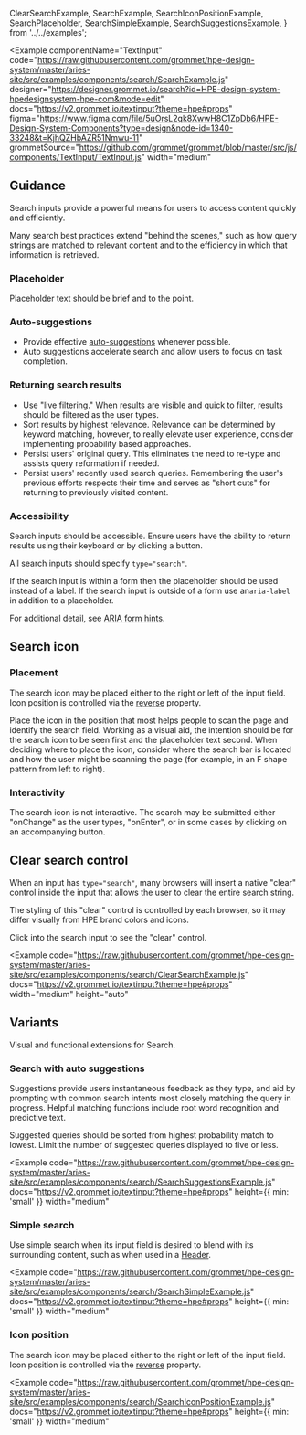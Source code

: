   ClearSearchExample,
  SearchExample,
  SearchIconPositionExample,
  SearchPlaceholder,
  SearchSimpleExample,
  SearchSuggestionsExample,
} from '../../examples';

<Example
  componentName="TextInput"
  code="https://raw.githubusercontent.com/grommet/hpe-design-system/master/aries-site/src/examples/components/search/SearchExample.js"
  designer="https://designer.grommet.io/search?id=HPE-design-system-hpedesignsystem-hpe-com&mode=edit"
  docs="https://v2.grommet.io/textinput?theme=hpe#props"
  figma="https://www.figma.com/file/5uOrsL2qk8XwwH8C1ZpDb6/HPE-Design-System-Components?type=design&node-id=1340-33248&t=KjhQZHbAZR51Nmwu-11"
  grommetSource="https://github.com/grommet/grommet/blob/master/src/js/components/TextInput/TextInput.js"
  width="medium"
>
  <SearchExample />
</Example>

## Guidance

Search inputs provide a powerful means for users to access content quickly and efficiently.

Many search best practices extend "behind the scenes," such as how query strings are matched to relevant content and to the efficiency in which that information is retrieved.

### Placeholder

Placeholder text should be brief and to the point.

<BestPracticeGroup>
  <Example
    height="small"
    bestPractice={{
      type: 'do',
      message: 'Make the placeholder text concise.',
    }}
  >
    <SearchPlaceholder />
  </Example>
  <Example
    height="small"
    bestPractice={{
      type: 'dont',
      message: `Avoid lengthly placeholder text that overflows.`,
    }}
  >
    <SearchPlaceholder bestPractice={false} />
  </Example>
</BestPracticeGroup>

### Auto-suggestions

- Provide effective [auto-suggestions](#search-with-auto-suggestions) whenever possible.
- Auto suggestions accelerate search and allow users to focus on task completion.

### Returning search results

- Use "live filtering." When results are visible and quick to filter, results should be filtered as the user types.
- Sort results by highest relevance. Relevance can be determined by keyword matching, however, to really elevate user experience, consider implementing probability based approaches.
- Persist users' original query. This eliminates the need to re-type and assists query reformation if needed.
- Persist users' recently used search queries. Remembering the user's previous efforts respects their time and serves as "short cuts" for returning to previously visited content.

### Accessibility

Search inputs should be accessible. Ensure users have the ability to return results using their keyboard or by clicking a button.

All search inputs should specify `type="search"`.

If the search input is within a form then the placeholder should be used instead of a label. If the search input is outside of a form use an`aria-label` in addition to a placeholder.

For additional detail, see [ARIA form hints](https://developer.mozilla.org/en-US/docs/Web/Accessibility/ARIA/forms/Basic_form_hints).

## Search icon

### Placement

The search icon may be placed either to the right or left of the input field. Icon position is controlled via the [reverse](#icon-position) property.

Place the icon in the position that most helps people to scan the page and identify the search field. Working as a visual aid, the intention should be for the search icon to be seen first and the placeholder text second. When deciding where to place the icon, consider where the search bar is located and how the user might be scanning the page (for example, in an F shape pattern from left to right).

### Interactivity

The search icon is not interactive. The search may be submitted either "onChange" as the user types, "onEnter", or in some cases by clicking on an accompanying button.

## Clear search control

When an input has `type="search"`, many browsers will insert a native "clear" control inside the input that allows the user to clear the entire search string.

The styling of this "clear" control is controlled by each browser, so it may differ visually from HPE brand colors and icons.

Click into the search input to see the "clear" control.

<Example
  code="https://raw.githubusercontent.com/grommet/hpe-design-system/master/aries-site/src/examples/components/search/ClearSearchExample.js"
  docs="https://v2.grommet.io/textinput?theme=hpe#props"
  width="medium"
  height="auto"
>
  <ClearSearchExample />
</Example>

## Variants

Visual and functional extensions for Search.

### Search with auto suggestions

Suggestions provide users instantaneous feedback as they type, and aid by prompting with common search intents most closely matching the query in progress. Helpful matching functions include root word recognition and predictive text.

Suggested queries should be sorted from highest probability match to lowest. Limit the number of suggested queries displayed to five or less.

<Example
  code="https://raw.githubusercontent.com/grommet/hpe-design-system/master/aries-site/src/examples/components/search/SearchSuggestionsExample.js"
  docs="https://v2.grommet.io/textinput?theme=hpe#props"
  height={{ min: 'small' }}
  width="medium"
>
  <SearchSuggestionsExample />
</Example>

### Simple search

Use simple search when its input field is desired to blend with its surrounding content, such as when used in a [Header](/components/header).

<Example
  code="https://raw.githubusercontent.com/grommet/hpe-design-system/master/aries-site/src/examples/components/search/SearchSimpleExample.js"
  docs="https://v2.grommet.io/textinput?theme=hpe#props"
  height={{ min: 'small' }}
  width="medium"
>
  <SearchSimpleExample />
</Example>

### Icon position

The search icon may be placed either to the right or left of the input field. Icon position is controlled via the [reverse](https://v2.grommet.io/textinput?theme=hpe#reverse) property.

<Example
  code="https://raw.githubusercontent.com/grommet/hpe-design-system/master/aries-site/src/examples/components/search/SearchIconPositionExample.js"
  docs="https://v2.grommet.io/textinput?theme=hpe#props"
  height={{ min: 'small' }}
  width="medium"
>
  <SearchIconPositionExample />
</Example>
